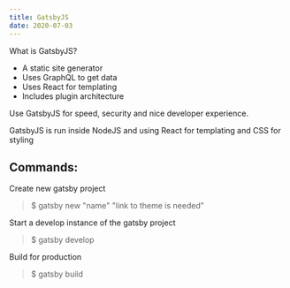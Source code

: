 ```yaml
---
title: GatsbyJS
date: 2020-07-03
---
```


What is GatsbyJS?
- A static site generator
- Uses GraphQL to get data
- Uses React for templating
- Includes plugin architecture

Use GatsbyJS for speed, security and nice developer experience.

GatsbyJS is run inside NodeJS and using React for templating and CSS for styling

## Commands:


Create new gatsby project
> $ gatsby new "name" "link to theme is needed"

Start a develop instance of the gatsby project
> $ gatsby develop

Build for production
> $ gatsby build